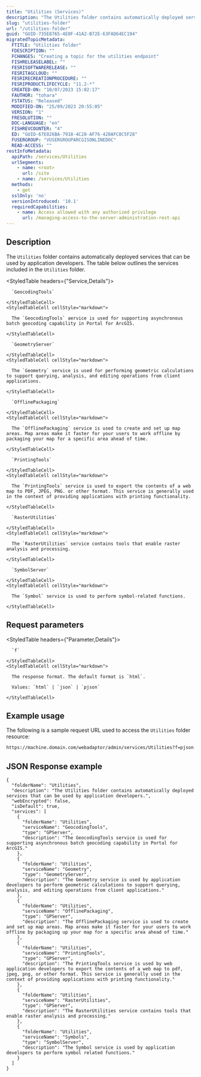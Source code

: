 ```yaml
---
title: "Utilities (Services)"
description: "The Utilities folder contains automatically deployed services that can be used by application developers."
slug: "utilities-folder"
url: "/utilities-folder"
guid: "GUID-735E8765-4E0F-41A2-B72E-63FAD64EC194"
migratedTopicMetadata:
  FTITLE: "Utilities folder"
  FDESCRIPTION: ""
  FCHANGES: "Creating a topic for the utilities endpoint"
  FISHRELEASELABEL: ""
  FESRISOFTWARERELEASE: ""
  FESRITAGCLOUD: ""
  FESRIRECREATIONPROCEDURE: ""
  FESRIPRODUCTLIFECYCLE: "11.2-*"
  CREATED-ON: "10/07/2023 15:02:17"
  FAUTHOR: "tohara"
  FSTATUS: "Released"
  MODIFIED-ON: "25/09/2023 20:55:05"
  VERSION: "1"
  FRESOLUTION: ""
  DOC-LANGUAGE: "en"
  FISHREVCOUNTER: "4"
  ED: "GUID-67E826BA-7918-4C28-AF76-420AFC8C5F28"
  FUSERGROUP: "VUSERGROUPARCGISONLINEDOC"
  READ-ACCESS: ""
restInfoMetadata:
  apiPath: /services/Utilities
  urlSegments:
    - name: <root>
      url: /site
    - name: /services/Utilities
  methods:
    - get
  sslOnly: 'no'
  versionIntroduced: '10.1'
  requiredCapabilities:
    - name: Access allowed with any authorized privilege
      url: /managing-access-to-the-server-administration-rest-api
---
```


## Description

The `Utilities` folder contains automatically deployed services that can be used by application developers. The table below outlines the services included in the `Utilities` folder.

<StyledTable headers={"Service,Details"}>
  <StyledTableRow>
    <StyledTableCell cellStyle="markdown">

      `GeocodingTools` 

    </StyledTableCell>
    <StyledTableCell cellStyle="markdown">

      The `GeocodingTools` aervice is used for supporting asynchronous batch geocoding capability in Portal for ArcGIS.

    </StyledTableCell>
  </StyledTableRow>
  <StyledTableRow>
    <StyledTableCell cellStyle="markdown">

      `GeometryServer` 

    </StyledTableCell>
    <StyledTableCell cellStyle="markdown">

      The `Geometry` service is used for performing geometric calculations to support querying, analysis, and editing operations from client applications.

    </StyledTableCell>
  </StyledTableRow>
  <StyledTableRow>
    <StyledTableCell cellStyle="markdown">

      `OfflinePackaging` 

    </StyledTableCell>
    <StyledTableCell cellStyle="markdown">

      The `OfflinePackaging` service is used to create and set up map areas. Map areas make it faster for your users to work offline by packaging your map for a specific area ahead of time.

    </StyledTableCell>
  </StyledTableRow>
  <StyledTableRow>
    <StyledTableCell cellStyle="markdown">

      `PrintingTools` 

    </StyledTableCell>
    <StyledTableCell cellStyle="markdown">

      The `PrintingTools` service is used to export the contents of a web map to PDF, JPEG, PNG. or other format. This service is generally used in the context of providing applications with printing functionality.

    </StyledTableCell>
  </StyledTableRow>
  <StyledTableRow>
    <StyledTableCell cellStyle="markdown">

      `RasterUtilities` 

    </StyledTableCell>
    <StyledTableCell cellStyle="markdown">

      The `RasterUtilities` service contains tools that enable raster analysis and processing.

    </StyledTableCell>
  </StyledTableRow>
  <StyledTableRow>
    <StyledTableCell cellStyle="markdown">

      `SymbolServer` 

    </StyledTableCell>
    <StyledTableCell cellStyle="markdown">

      The `Symbol` service is used to perform symbol-related functions.

    </StyledTableCell>
  </StyledTableRow>
</StyledTable>


##  Request parameters

<StyledTable headers={"Parameter,Details"}>
  <StyledTableRow>
    <StyledTableCell cellStyle="markdown">

      `f` 

    </StyledTableCell>
    <StyledTableCell cellStyle="markdown">

      The response format. The default format is `html`.

      Values: `html` | `json` | `pjson`

    </StyledTableCell>
  </StyledTableRow>
</StyledTable>


## Example usage

The following is a sample request URL used to access the `Utilities` folder resource:

```markdown
https://machine.domain.com/webadaptor/admin/services/Utilities?f=pjson
```

## JSON Response example

```other
{
  "folderName": "Utilities",
  "description": "The Utilities folder contains automatically deployed services that can be used by application developers.",
  "webEncrypted": false,
  "isDefault": true,
  "services": [
    {
      "folderName": "Utilities",
      "serviceName": "GeocodingTools",
      "type": "GPServer",
      "description": "The GeocodingTools service is used for supporting asynchronous batch geocoding capability in Portal for ArcGIS."
    },
    {
      "folderName": "Utilities",
      "serviceName": "Geometry",
      "type": "GeometryServer",
      "description": "The Geometry service is used by application developers to perform geometric calculations to support querying, analysis, and editing operations from client applications."
    },
    {
      "folderName": "Utilities",
      "serviceName": "OfflinePackaging",
      "type": "GPServer",
      "description": "The OfflinePackaging service is used to create and set up map areas. Map areas make it faster for your users to work offline by packaging up your map for a specific area ahead of time."
    },
    {
      "folderName": "Utilities",
      "serviceName": "PrintingTools",
      "type": "GPServer",
      "description": "The PrintingTools service is used by web application developers to export the contents of a web map to pdf, jpeg, png, or other format. This service is generally used in the context of providing applications with printing functionality."
    },
    {
      "folderName": "Utilities",
      "serviceName": "RasterUtilities",
      "type": "GPServer",
      "description": "The RasterUtilities service contains tools that enable raster analysis and processing."
    },
    {
      "folderName": "Utilities",
      "serviceName": "Symbols",
      "type": "SymbolServer",
      "description": "The Symbol service is used by application developers to perform symbol related functions."
    }
  ]
}
```